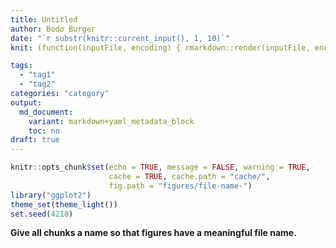 ```yaml
---
title: Untitled
author: Bodo Burger
date: "`r substr(knitr::current_input(), 1, 10)`"
knit: (function(inputFile, encoding) { rmarkdown::render(inputFile, encoding = encoding, output_file = paste0(dirname(inputFile), '/../content/posts/', sub("\\.Rmd", "", basename(inputFile)))) })

tags:
  - "tag1"
  - "tag2"
categories: "category"
output:
  md_document:
    variant: markdown+yaml_metadata_block
    toc: no
draft: true
---
```


```r
knitr::opts_chunk$set(echo = TRUE, message = FALSE, warning = TRUE,
                      cache = TRUE, cache.path = "cache/",
                      fig.path = "figures/file-name-")
library("ggplot2")
theme_set(theme_light())
set.seed(4218)
```

**Give all chunks a name so that figures have a meaningful file name.**

```r

```
